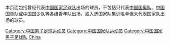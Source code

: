 {{Catnav|頁面分類|...|足球|各國足球|中國足球}}
{{Catnav|頁面分類|...|各國體育|各國足球|中國足球}}
{{Catnav|頁面分類|...|各國體育|中国体育|中國足球}}

本页面包括曾经代表[[中国国家足球队|中国国家足球队]]出场的球员，不包括只代表[[中国国奥队|中国国奥队]]、[[中国国青队|中国国青队]]或[[中国国少队|中国国少队]]等各级青年队出场，或入选国家队集训名单但未代表国家队出场的球员。
{{Commonscat|Players of China national football team}}

[[Category:中国男子足球运动员|Category:中国男子足球运动员]]
[[Category:中国国家队运动员|Category:中国国家队运动员]]
[[Category:中国国家男子足球队‎|Category:中国国家男子足球队‎]]
[[Category:國家足球隊球員|China]]